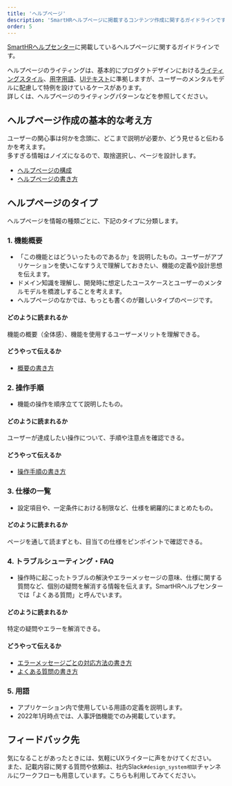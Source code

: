 ```yaml
---
title: 'ヘルプページ'
description: 'SmartHRヘルプページに掲載するコンテンツ作成に関するガイドラインです。'
order: 5
---
```


[SmartHRヘルプセンター](https://support.smarthr.jp/ja/)に掲載しているヘルプページに関するガイドラインです。

ヘルプページのライティングは、基本的にプロダクトデザインにおける[ライティングスタイル](../writing-style/)、[用字用語](../idiomatic-usage/data/)、[UIテキスト](../app-writing/)に準拠しますが、ユーザーのメンタルモデルに配慮して特例を設けているケースがあります。  
詳しくは、ヘルプページのライティングパターンなどを参照してください。

## ヘルプページ作成の基本的な考え方
ユーザーの関心事は何かを念頭に、どこまで説明が必要か、どう見せると伝わるかを考えます。  
多すぎる情報はノイズになるので、取捨選択し、ページを設計します。
* [ヘルプページの構成](../help-center/help-page/)
* [ヘルプページの書き方](../help-center/basic-rule/)

## ヘルプページのタイプ
ヘルプページを情報の種類ごとに、下記のタイプに分類します。

### 1. 機能概要
* 「この機能とはどういったものであるか」を説明したもの。ユーザーがアプリケーションを使いこなすうえで理解しておきたい、機能の定義や設計思想を伝えます。
* ドメイン知識を理解し、開発時に想定したユースケースとユーザーのメンタルモデルを橋渡しすることを考えます。
* ヘルプページのなかでは、もっとも書くのが難しいタイプのページです。

#### どのように読まれるか
機能の概要（全体感）、機能を使用するユーザーメリットを理解できる。

#### どうやって伝えるか
* [概要の書き方](../help-center/overview/)

### 2. 操作手順
* 機能の操作を順序立てて説明したもの。

#### どのように読まれるか
ユーザーが達成したい操作について、手順や注意点を確認できる。

#### どうやって伝えるか
* [操作手順の書き方](../help-center/step-by-step/)

### 3. 仕様の一覧
* 設定項目や、一定条件における制限など、仕様を網羅的にまとめたもの。

#### どのように読まれるか
ページを通して読まずとも、目当ての仕様をピンポイントで確認できる。

### 4. トラブルシューティング・FAQ
* 操作時に起こったトラブルの解決やエラーメッセージの意味、仕様に関する質問など、個別の疑問を解消する情報を伝えます。SmartHRヘルプセンターでは「よくある質問」と呼んでいます。

#### どのように読まれるか
特定の疑問やエラーを解消できる。

#### どうやって伝えるか
* [エラーメッセージごとの対応方法の書き方](../help-center/error-handling/)
* [よくある質問の書き方](../help-center/faq/)

### 5. 用語
* アプリケーション内で使用している用語の定義を説明します。
* 2022年1月時点では、人事評価機能でのみ掲載しています。

## フィードバック先
気になることがあったときには、気軽にUXライターに声をかけてください。  
また、記載内容に関する質問や依頼は、社内Slack`#design_system相談`チャンネルにワークフローも用意しています。こちらも利用してみてください。
